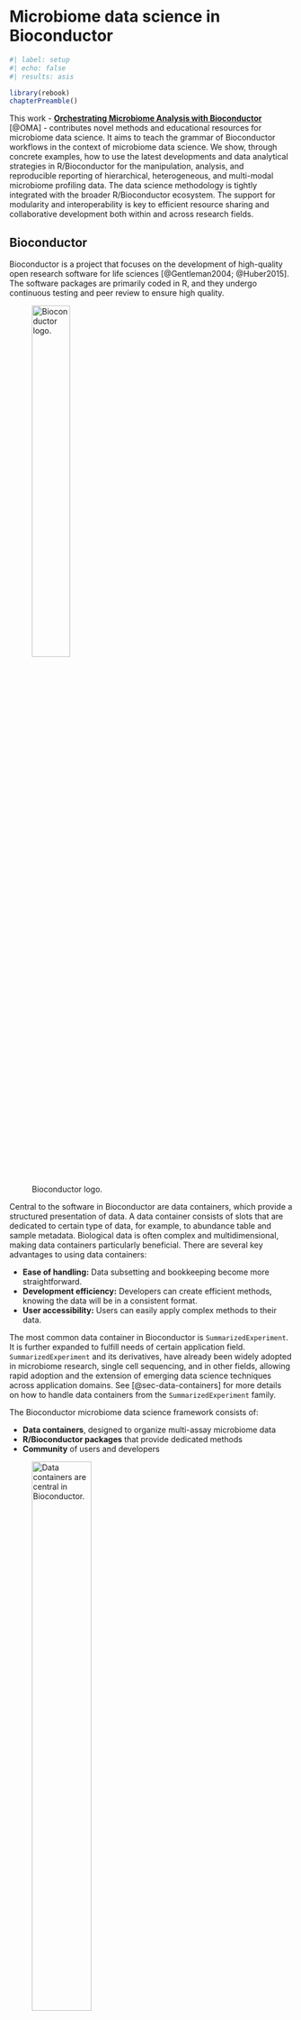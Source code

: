 # Microbiome data science in Bioconductor {#sec-microbiome-in-bioconductor}

```r
#| label: setup
#| echo: false
#| results: asis

library(rebook)
chapterPreamble()
```

This work - [**Orchestrating Microbiome Analysis with Bioconductor**](https://microbiome.github.io/OMA/) [@OMA] -
contributes novel methods and educational resources for microbiome data science.
It aims to teach the grammar of Bioconductor workflows in the context of
microbiome data science. We show, through concrete examples, how to use
the latest developments and data analytical strategies in
R/Bioconductor for the manipulation, analysis, and reproducible
reporting of hierarchical, heterogeneous, and multi-modal microbiome
profiling data. The data science methodology is tightly integrated
with the broader R/Bioconductor ecosystem. The support for modularity and
interoperability is key to efficient resource sharing and
collaborative development both within and across research fields.

## Bioconductor {#sec-bioconductor}

Bioconductor is a project that focuses on the development of high-quality open
research software for life sciences [@Gentleman2004; @Huber2015]. The software
packages are primarily coded in R, and they undergo continuous testing and peer
review to ensure high quality.

![Bioconductor logo.](figures/bioconductor_logo_cmyk.svg){width="40%"}

Central to the software in Bioconductor are data containers, which provide a
structured presentation of data. A data container consists of slots that are
dedicated to certain type of data, for example, to abundance table and sample
metadata. Biological data is often complex and
multidimensional, making data containers particularly beneficial. There are
several key advantages to using data containers:

- **Ease of handling:** Data subsetting and bookkeeping become more straightforward.
- **Development efficiency:** Developers can create efficient methods,
knowing the data will be in a consistent format.
- **User accessibility:** Users can easily apply complex methods to their data.

The most common data container in Bioconductor is `SummarizedExperiment`.
It is further expanded to fulfill needs of certain application field.
`SummarizedExperiment` and its derivatives, have already
been widely adopted in microbiome research, single cell sequencing, and in other
fields, allowing rapid adoption and the extension of emerging data science
techniques across application domains. See [@sec-data-containers] for more
details on how to handle data containers from the `SummarizedExperiment`
family.

The Bioconductor microbiome data science framework consists of:

- **Data containers**, designed to organize multi-assay microbiome data
- **R/Bioconductor packages** that provide dedicated methods
- **Community** of users and developers

![Data containers are central in Bioconductor.](figures/ecosystem.png){width="50%"}

## Microbiome data science in Bioconductor {#sec-microbiome-bioc}

While microbiota is used to refer micro-organisms within well-specified area,
microbiome means microbiota and their genetic material [@Marchesi2015].
Because the complex nature of the microbiome data, computational methods are
essential in microbiome research.

The `phyloseq` data container has been dominant in the microbiome field within
Bioconductor over the past decade [@McMurdie2013]. However, the data container
no longer adequately meets the needs of current research, as it was originally
developed for 16S sequencing data. For instance, incorporating diverse
multi-omics datasets has become increasingly common.

An optimal data container should efficiently store and manage large volumes of
data, including modified or transformed copies of different measurements.
Furthermore, it should
seamlessly integrate into the broader ecosystem of Bioconductor, minimizing
duplication of effort and facilitating interoperability with other tools and
packages.

![Optimal data container.](figures/optimal_data_container.png){width="50%"}

`TreeSummarizedExperiment` was developed to address these requirements
[@Huang2021]. The miaverse framework was subsequently built around the
`TreeSummarizedExperiment` data container [@sec-ecosystem].

## Open data science {#sec-open-data}

Open data science emphasizes sharing code and, where feasible, data alongside
results [@Shetty2019]. Utilizing Bioconductor tools facilitates the development
of efficient and reproducible data science workflows. Enhanced transparency in
research accelerates scientific progress. As open science is a fundamental
concept in microbiome research, this book
aims to educate readers about reproducible reporting practices.

::: {.callout-tip}
## Summary

- Bioconductor is a large ecosystem for bioinformatics.
- Data containers are fundamental in Bioconductor.
- SummarizedExperiment is the most common data container in Bioconductor.

:::

::: {.callout-tip icon=false}
## Exercises

**Exercise 1: Introduction to Bioconductor**

**Goal:** Learn how to navigate Bioconductor website and get idea on the
available packages.

1. Go to [Bioconductor website](https://bioconductor.org/).
2. Navigate to "Packages" section.
3. Search for packages with the biocViews category "microbiome". How many
different packages are available?
4. Look up the mia package. What is its current version? Is it released or
devel version?
5. Locate the mia package's Reference Manual. When was it last updated?

---

**Reproducible reporting with Quarto**

Before starting, read the
[Quarto guidelines for RStudio](https://quarto.org/docs/tools/rstudio.html).
This will help you understand the basics.

**Exercise 2: Creating a Quarto Document**

**Goal:** Learn how to create a Quarto document, add text, and structure content
with Markdown.

1. Open RStudio and create a new Quarto file.
2. In the YAML metadata section at the top, change `title: Untitled` to
`title: "My First Quarto"`.
3. Add a section with the heading `# My first section` and write a short
paragraph underneath.
4. Add a subsection `## List of items` and create:
   - An ordered list (e.g., `1. First item`)
   - An unordered list (e.g., `- Bullet point`)
5. Add another subsection `## Link to web` and create a link to the
[OMA book](https://microbiome.github.io/OMA/) using `[text](url)`.
6. Click **Render** and check how your document looks.

**Expected Outcome:** A properly structured Quarto document with headings,
lists, and a clickable link.

**Exercise 3: Adding code chunks**

**Goal:** Learn how to integrate R code within a Quarto document.

1. Open RStudio and create a new Quarto file.
2. **Insert a code chunk** by pressing **Alt + Cmd + I** (Mac) or
**Ctrl + Alt + I** (Windows, Linux) or from navigation bar.
3. Inside the chunk, define:

    ```
    A <- "my name"
    B <- 0
    ```
4. Above the chunk, write: `Below is my first code chunk`.
5. Insert another chunk below and modify `B`:

    ```
    B <- B + 100
    ```
6. Add a name for this the chunk: `Below I change variable B`.
7. Display `A` and `B` dynamically in text using inline R code. For example,
you can write "My name is A and I have B dogs", where `A` and `B` are the
variables above thus automatically updating the text based on their values.

**Expected Outcome:** Rendered document showing code execution, and dynamic text
updates.

**Exercise 4: Customizing code chunk output**

**Goal:** Learn to control visibility and formatting of code chunks.

1. Create a new Quarto file.
2. Insert three labeled code chunks (`first_chunk`, `fig-box`, `tbl-coldata`).
3. Copy-paste the following code:

    ```
    #| label: first_chunk
    #| code-fold: true
    #| code-summary: "Show the code"
    x <- 1:10
    y <- x^2
    ```
   
    ```
    #| label: fig-box
    #| fig-width: 10
    plot(x, y)
    ```
   
    ```
    #| label: tbl-coldata
    #| echo: false
    data.frame(x, y)
    ```
4. Render and observe:
   - The code of first chunk is folded.
   - The figure is wider.
   - The table appears without showing its generating code.
5. Add `fig-cap` and `tbl-cap` options.
6. Cross-reference the figure using `@fig-box`.

**Expected Outcome:** Cleaner output with formatted figures and tables.

:::
